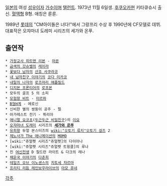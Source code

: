 [[일본]]의 여성 [[성우]]이자 [[가수]]이며 [[탤런트]]. 1973년 11월 6일생. [[후쿠오카]]현 키타큐슈시 출신. [[혈액형]] B형. 애칭은 룬룬.

1989년 [[롯데]]의 "CM아이돌은 너다!"에서 그랑프리 수상 후 1990년에 CF모델로 데뷔.
대표작은 오쟈마녀 도레미 시리즈의 세가와 온푸.

== 출연작 ==
 * [[가정교사 히트맨 리본]] - [[마몬]]
 * [[금색의 갓슈벨]]의 [[레이라]]
 * [[꽃보다 남자]]의 [[산죠 사쿠라코]]
 * [[내 남자친구 이야기]]의 [[코다 미카코]]
 * [[내일의 나쟈]]의 [[로즈마리 애플필드]]
 * [[디지몬 프론티어]]의 [[로프몬]]
 * 모두의 골프 5 의 소피
 * [[모험왕 비트]] - [[미르파]]
 * [[B형H계]] - 에로신
 * 신비한 별의 쌍둥이 공주 - 펄
 * 아가레스트 전기 - 퓌리아
 * [[애니멀 요코쵸]]([[두근두근 비밀친구]])의 [[이요]]
 * [[오쟈마녀 도레미]] 시리즈의 '''[[세가와 온푸]]'''
 * [[유희왕]] 듀얼 몬스터즈의 [[wiki:"오토기 류지"오토기 걸즈]] 2
 * [[제노사가 The 애니메이션]]의 [[MOMO]]
 * [wiki:"쥬얼펫 시리즈"쥬얼펫]의 다이아나
 * [wiki:"쥬얼펫 시리즈"쥬얼펫 트윙클]의 루나
 * 진 [[여신전생]] D 칠드런 라이트 & 다크의 레나
 * [[채운국 이야기]]의 [[다춘희]]
 * [[테일즈 오브 이노센스]]의 [[치토세 챠르마]]
 * [[프리티 리듬 레인보우라이브]]의 [[아모 쥬네]]

[[각주]]
